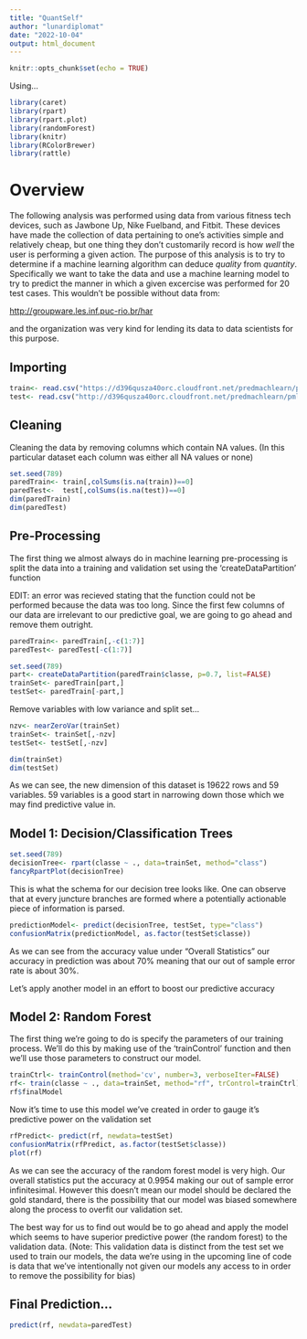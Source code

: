 ```yaml
---
title: "QuantSelf"
author: "lunardiplomat"
date: "2022-10-04"
output: html_document
---
```


```r
knitr::opts_chunk$set(echo = TRUE)
```

Using...
```r
library(caret)
library(rpart)
library(rpart.plot)
library(randomForest)
library(knitr)
library(RColorBrewer)
library(rattle)
```

# Overview

The following analysis was performed using data from various fitness tech devices, such as Jawbone Up, Nike Fuelband, and Fitbit. These devices have made the collection of data pertaining to one's activities simple and relatively cheap, but one thing they don't customarily record is how *well* the user is performing a given action. The purpose of this analysis is to try to determine if a machine learning algorithm can deduce *quality* from *quantity*.  Specifically we want to take the data and use a machine learning model to try to predict the manner in which a given excercise was performed for 20 test cases.  This wouldn't be possible without data from:

<http://groupware.les.inf.puc-rio.br/har>

and the organization was very kind for lending its data to data scientists for this purpose.

## Importing
```r
train<- read.csv("https://d396qusza40orc.cloudfront.net/predmachlearn/pml-training.csv")
test<- read.csv("http://d396qusza40orc.cloudfront.net/predmachlearn/pml-testing.csv")
```

## Cleaning

Cleaning the data by removing columns which contain NA values.  (In this particular dataset each column was either all NA values or none)

```r
set.seed(789)
paredTrain<- train[,colSums(is.na(train))==0]
paredTest<-  test[,colSums(is.na(test))==0]
dim(paredTrain)
dim(paredTest)
```

## Pre-Processing
The first thing we almost always do in machine learning pre-processing is split the data into a training and validation set using the 'createDataPartition' function

EDIT: an error was recieved stating that the function could not be performed because the data was too long.  Since the first few columns of our data are irrelevant to our predictive goal, we are going to go ahead and remove them outright.


```r
paredTrain<- paredTrain[,-c(1:7)]
paredTest<- paredTest[-c(1:7)]

set.seed(789)
part<- createDataPartition(paredTrain$classe, p=0.7, list=FALSE)
trainSet<- paredTrain[part,]
testSet<- paredTrain[-part,]
```

Remove variables with low variance and split set...

```r
nzv<- nearZeroVar(trainSet)
trainSet<- trainSet[,-nzv]
testSet<- testSet[,-nzv]

dim(trainSet)
dim(testSet)
```

As we can see, the new dimension of this dataset is 19622 rows and 59 variables.  59 variables is a good start in narrowing down those which we may find predictive value in.  

## Model 1: Decision/Classification Trees

```r
set.seed(789)
decisionTree<- rpart(classe ~ ., data=trainSet, method="class")
fancyRpartPlot(decisionTree)
```

This is what the schema for our decision tree looks like.  One can observe that at every juncture branches are formed where a potentially actionable piece of information is parsed.

```r
predictionModel<- predict(decisionTree, testSet, type="class")
confusionMatrix(predictionModel, as.factor(testSet$classe))
```

As we can see from the accuracy value under "Overall Statistics" our accuracy in prediction was about 70% meaning that our out of sample error rate is about 30%.  

Let's apply another model in an effort to boost our predictive accuracy

## Model 2: Random Forest

The first thing we're going to do is specify the parameters of our training process.  We'll do this by making use of the 'trainControl' function and then we'll use those parameters to construct our model.

```r
trainCtrl<- trainControl(method='cv', number=3, verboseIter=FALSE)
rf<- train(classe ~ ., data=trainSet, method="rf", trControl=trainCtrl)
rf$finalModel
```

Now it's time to use this model we've created in order to gauge it's predictive power on the validation set

```r
rfPredict<- predict(rf, newdata=testSet)
confusionMatrix(rfPredict, as.factor(testSet$classe))
plot(rf)
```

As we can see the accuracy of the random forest model is very high.  Our overall statistics put the accuracy at 0.9954 making our out of sample error infinitesimal.  However this doesn't mean our model should be declared the gold standard, there is the possibility that our model was biased somewhere along the process to overfit our validation set. 

The best way for us to find out would be to go ahead and apply the model which seems to have superior predictive power (the random forest) to the validation data.  (Note: This validation data is distinct from the test set we used to train our models, the data we're using in the upcoming line of code is data that we've intentionally not given our models any access to in order to remove the possibility for bias)

## Final Prediction...

```r
predict(rf, newdata=paredTest)
```

